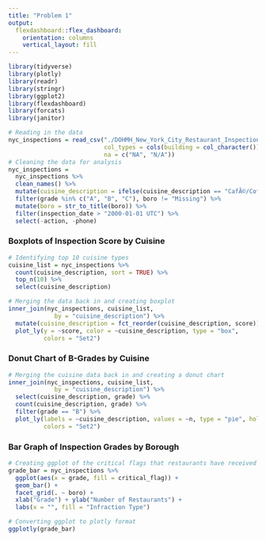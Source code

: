 ```yaml
---
title: "Problem 1"
output: 
  flexdashboard::flex_dashboard:
    orientation: columns
    vertical_layout: fill
---
```


```r
library(tidyverse)
library(plotly)
library(readr)
library(stringr)
library(ggplot2)
library(flexdashboard)
library(forcats)
library(janitor)

# Reading in the data
nyc_inspections = read_csv("./DOHMH_New_York_City_Restaurant_Inspection_Results.csv.gz", 
                           col_types = cols(building = col_character()),
                           na = c("NA", "N/A"))
# Cleaning the data for analysis
nyc_inspections =
  nyc_inspections %>%
  clean_names() %>%
  mutate(cuisine_description = ifelse(cuisine_description == "CafÃ©/Coffee/Tea", "Cafe/Coffee/Tea", cuisine_description)) %>%
  filter(grade %in% c("A", "B", "C"), boro != "Missing") %>% 
  mutate(boro = str_to_title(boro)) %>%
  filter(inspection_date > "2000-01-01 UTC") %>%
  select(-action, -phone)

```

### Boxplots of Inspection Score by Cuisine

```r

# Identifying top 10 cuisine types
cuisine_list = nyc_inspections %>% 
  count(cuisine_description, sort = TRUE) %>% 
  top_n(10) %>% 
  select(cuisine_description)

# Merging the data back in and creating boxplot
inner_join(nyc_inspections, cuisine_list,
             by = "cuisine_description") %>% 
  mutate(cuisine_description = fct_reorder(cuisine_description, score)) %>% 
  plot_ly(y = ~score, color = ~cuisine_description, type = "box",
          colors = "Set2")
```

### Donut Chart of B-Grades by Cuisine

```r

# Merging the cuisine data back in and creating a donut chart
inner_join(nyc_inspections, cuisine_list,
             by = "cuisine_description") %>%
  select(cuisine_description, grade) %>%
  count(cuisine_description, grade) %>%
  filter(grade == "B") %>%
  plot_ly(labels = ~cuisine_description, values = ~n, type = "pie", hole = 0.6,
          colors = "Set2")
```

### Bar Graph of Inspection Grades by Borough

```r

# Creating ggplot of the critical flags that restaurants have received
grade_bar = nyc_inspections %>%
  ggplot(aes(x = grade, fill = critical_flag)) +
  geom_bar() +
  facet_grid(. ~ boro) +
  xlab("Grade") + ylab("Number of Restaurants") +
  labs(x = "", fill = "Infraction Type")

# Converting ggplot to plotly format
ggplotly(grade_bar)
```